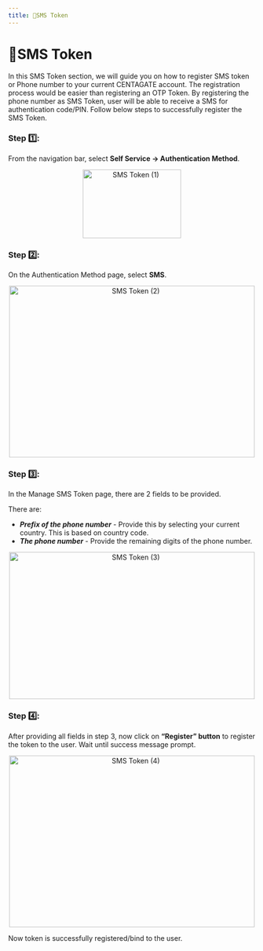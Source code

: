 ```yaml
---
title: 📨SMS Token
---
```


# 📨SMS Token

In this SMS Token section, we will guide you on how to register SMS token or Phone number to your current CENTAGATE account. 
The registration process would be easier than registering an OTP Token. 
By registering the phone number as SMS Token, user will be able to receive a SMS for authentication code/PIN. Follow below steps to successfully register the SMS Token.

### Step 1️⃣: 
From the navigation bar, select **Self Service → Authentication Method**.

&#x20;    
<p align="center">
  <img 
    src="https://raw.githubusercontent.com/signingclouddev/CentagateDocs/main/image/1.5 Hanbook/smstoken1.png" 
    width="200" 
    height="140" 
    alt="SMS Token (1)"
  />
</p>

### Step 2️⃣: 
On the Authentication Method page, select **SMS**.

&#x20;    
<p align="center">
  <img 
    src="https://raw.githubusercontent.com/signingclouddev/CentagateDocs/main/image/1.5 Hanbook/smstoken2.gif" 
    width="500" 
    height="350" 
    alt="SMS Token (2)"
  />
</p>


### Step 3️⃣: 
In the Manage SMS Token page, there are 2 fields to be provided.

There are:
- ***Prefix of the phone number*** - Provide this by selecting your current country. This is based on country code.
- ***The phone number*** - Provide the remaining digits of the phone number.

&#x20;    
<p align="center">
  <img 
    src="https://raw.githubusercontent.com/signingclouddev/CentagateDocs/main/image/1.5 Hanbook/smstoken3.png" 
    width="500" 
    height="300" 
    alt="SMS Token (3)"
  />
</p>

### Step 4️⃣: 
After providing all fields in step 3, now click on **“Register” button** to register the token to the user. Wait until success message prompt.

&#x20;    
<p align="center">
  <img 
    src="https://raw.githubusercontent.com/signingclouddev/CentagateDocs/main/image/1.5 Hanbook/smstoken4.gif" 
    width="500" 
    height="350" 
    alt="SMS Token (4)"
  />
</p>

Now token is successfully registered/bind to the user. 
